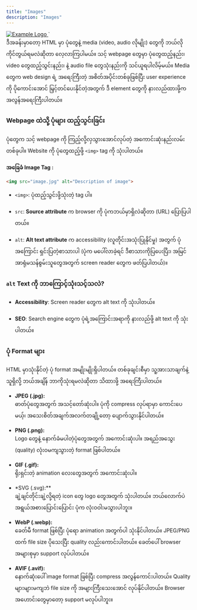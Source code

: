 ```yaml
---
title: "Images"
description: "Images"
---
```



<a href="https://www.example.com">
  <img src="logo.jpg" alt="Example Logo">
</a>
`

<Aside title="ရည်ရွယ်ချက်">
ဒီအခန်းမှာတော့ HTML မှာ ပုံတွေနဲ့ media (video, audio လိုမျိုး) တွေကို ဘယ်လိုကိုင်တွယ်ရမလဲဆိုတာ လေ့လာကြပါမယ်။ သင့် webpage တွေမှာ ပုံတွေထည့်နည်း၊ video တွေထည့်သွင်းနည်း၊ နဲ့ audio file တွေသုံးနည်းကို သင်ယူရပါလိမ့်မယ်။ Media တွေက web design ရဲ့ အရေးကြီးတဲ့ အစိတ်အပိုင်းတစ်ခုဖြစ်ပြီး user experience ကို ပိုကောင်းအောင် မြှင့်တင်ပေးနိုင်တဲ့အတွက် ဒီ element တွေကို နားလည်ထားဖို့က အလွန်အရေးကြီးပါတယ်။
</Aside>

### Webpage ထဲသို့ ပုံများ ထည့်သွင်းခြင်း
ပုံတွေက သင့် webpage ကို ကြည့်လို့လှသွားအောင်လုပ်တဲ့ အကောင်းဆုံးနည်းလမ်းတစ်ခုပါ။ Website ကို ပုံတွေထည့်ဖို့ `<img>` tag ကို သုံးပါတယ်။

**အခြေခံ Image Tag :**

```html
<img src="image.jpg" alt="Description of image">
```
- `<img>`: ပုံထည့်သွင်းဖို့သုံးတဲ့ tag ပါ။

- `src`: **Source attribute** က browser ကို ပုံကဘယ်မှာရှိလဲဆိုတာ (URL) ပြောပြပါတယ်။

- `alt`: **Alt text attribute** က accessibility (လူတိုင်းအသုံးပြုနိုင်မှု) အတွက် ပုံအကြောင်း ရှင်းပြတဲ့စာသားပါ (ပုံက မပေါ်လာခဲ့ရင် ဒီစာသားကိုပြပေးပြီး၊ အမြင်အာရုံမသန်စွမ်းသူတွေအတွက် screen reader တွေက ဖတ်ပြပါတယ်)။

### `alt` Text ကို ဘာကြောင့်သုံးသင့်သလဲ?

- **Accessibility**: Screen reader တွေက alt text ကို သုံးပါတယ်။

- **SEO**: Search engine တွေက ပုံရဲ့အကြောင်းအရာကို နားလည်ဖို့ alt text ကို သုံးပါတယ်။

### ပုံ Format များ

HTML မှာသုံးနိုင်တဲ့ ပုံ format အမျိုးမျိုးရှိပါတယ်။ တစ်ခုချင်းစီမှာ သူ့အားသာချက်နဲ့သူရှိလို့ ဘယ်အချိန် ဘာကိုသုံးရမလဲဆိုတာ သိထားဖို့ အရေးကြီးပါတယ်။

- **JPEG (.jpg):** <br/>
    ဓာတ်ပုံတွေအတွက် အသင့်တော်ဆုံးပါ။ ပုံကို compress လုပ်ရာမှာ ကောင်းပေမယ့်၊ အသေးစိတ်အချက်အလက်တချို့တော့ ပျောက်သွားနိုင်ပါတယ်။

- **PNG (.png):** <br/>
    Logo တွေနဲ့ နောက်ခံမပါတဲ့ပုံတွေအတွက် အကောင်းဆုံးပါ။ အရည်အသွေး (quality) လုံးဝမကျသွားတဲ့ format ဖြစ်ပါတယ်။  

- **GIF (.gif):** <br/>
    ရိုးရှင်းတဲ့ animation လေးတွေအတွက် အကောင်းဆုံးပါ။

- *SVG (.svg):**<br/>
    ချဲ့ချင်တိုင်းချဲ့လို့ရတဲ့ icon တွေ logo တွေအတွက် သုံးပါတယ်။ ဘယ်လောက်ပဲအရွယ်အစားပြောင်းပြောင်း ပုံက လုံးဝဝါးမသွားပါဘူး။

- **WebP (.webp):**<br/>
    ခေတ်မီ format ဖြစ်ပြီး ပုံရော animation အတွက်ပါ သုံးနိုင်ပါတယ်။ JPEG/PNG ထက် file size ပိုသေးပြီး quality လည်းကောင်းပါတယ်။ ခေတ်ပေါ် browser အများစုမှာ support လုပ်ပါတယ်။

- **AVIF (.avif):**<br/>
    နောက်ဆုံးပေါ် image format ဖြစ်ပြီး compress အလွန်ကောင်းပါတယ်။ Quality များများမကျဘဲ file size ကို အများကြီးသေးအောင် လုပ်နိုင်ပါတယ်။ Browser အဟောင်းတွေမှာတော့ support မလုပ်ပါဘူး။

